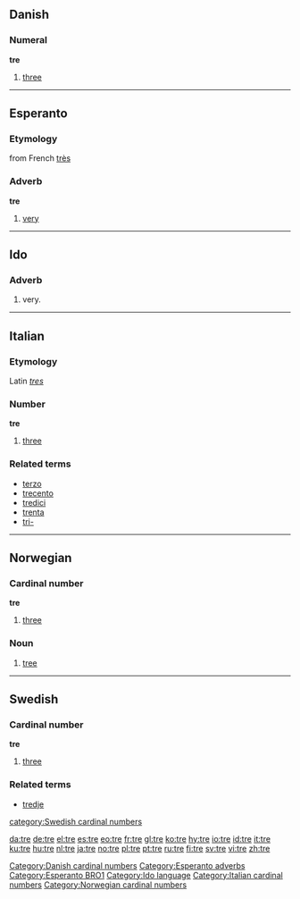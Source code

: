 {{see|tré}}
==Danish==

===Numeral===
'''tre'''

#[[three]]

[[Category:Danish cardinal numbers]]


----

==Esperanto==
===Etymology===
from French [[très]]
===Adverb===
'''tre'''
# [[very]]
[[Category:Esperanto adverbs]]
[[Category:Esperanto BRO1]]


----

==Ido==
===Adverb===
# very.
[[Category:Ido language]]


----

==Italian==
===Etymology===
Latin ''[[tres]]''
===Number===
'''tre''' 

# [[three]]

[[Category:Italian cardinal numbers]]

===Related terms===
*[[terzo]]
*[[trecento]]
*[[tredici]]
*[[trenta]]
*[[tri-]]


----

==Norwegian==
===Cardinal number===
[[Category:Norwegian cardinal numbers]]
'''tre'''
#[[three]]
===Noun===
{{no-noun-irreg|n|[[treet]]|[[trær]]|[[trærne]]}}
#[[tree]]


----

==Swedish==
===Cardinal number===
'''tre'''

#[[three]]

===Related terms===
*[[tredje]]
[[category:Swedish cardinal numbers]]

[[da:tre]]
[[de:tre]]
[[el:tre]]
[[es:tre]]
[[eo:tre]]
[[fr:tre]]
[[gl:tre]]
[[ko:tre]]
[[hy:tre]]
[[io:tre]]
[[id:tre]]
[[it:tre]]
[[ku:tre]]
[[hu:tre]]
[[nl:tre]]
[[ja:tre]]
[[no:tre]]
[[pl:tre]]
[[pt:tre]]
[[ru:tre]]
[[fi:tre]]
[[sv:tre]]
[[vi:tre]]
[[zh:tre]]
